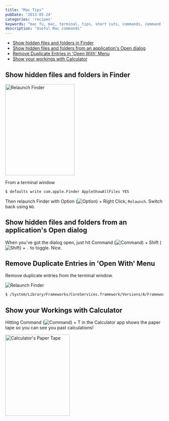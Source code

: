 ```yaml
---
title: "Mac Tips"
pubDate: '2013-05-24'
categories: 'recipes'
keywords: "mac fu, mac, terminal, tips, short cuts, commands, command line, shell, bash"
description: "Useful Mac commands"
---
```



- [Show hidden files and folders in Finder](/blog/2013-05-24-mac-tips#show_hidden_finder)
- [Show hidden files and folders from an application's Open dialog](/blog/2013-05-24-mac-tips#show_hidden_open)
- [Remove Duplicate Entries in 'Open With' Menu](/blog/2013-05-24-mac-tips#duplicates)
- [Show your workings with Calculator](/blog/2013-05-24/-ac-tips#calculator)


##  <a id="show_hidden_finder"></a>Show hidden files and folders in Finder

<Image src={relaunch} width="220" height="290" alt="Relaunch Finder"/>

From a terminal window

``` sh
$ defaults write com.apple.Finder AppleShowAllFiles YES
```

Then relaunch Finder with Option (![Option](../images/ks_option.gif)) + Right Click, `Relaunch`. Switch back using `NO`.



## <a id="show_hidden_open"></a>Show hidden files and folders from an application's Open dialog

When you've got the dialog open, just hit Command (![Command](../images/ks_command.gif)) + Shift (![Shift](../images/ks_shift.gif)) + `.` to toggle. Nice.


## <a id="duplicates"></a>Remove Duplicate Entries in 'Open With' Menu

Remove duplicate entries from the terminal window.

<Image src={relaunch2} alt='Relaunch Finder'/>

``` sh
$ /System/Library/Frameworks/CoreServices.framework/Versions/A/Frameworks/LaunchServices.framework/Versions/A/Support/lsregister -kill -r -domain local -domain user
```


## <a id="calculator"></a>Show your Workings with Calculator

Hitting Command (![Command](../images/ks_command.gif)) + T in the Calculator app shows the paper tape so you can see you past calculations!

<Image src={calc} alt="Calculator's Paper Tape" width="205" height="258" />

